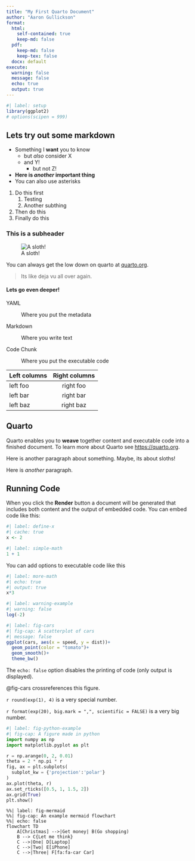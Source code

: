 ```yaml
---
title: "My First Quarto Document"
author: "Aaron Gullickson"
format: 
  html:
    self-contained: true
    keep-md: false
  pdf: 
    keep-md: false
    keep-tex: false
  docx: default
execute:
  warning: false
  message: false
  echo: true
  output: true
---
```


```r
#| label: setup
library(ggplot2)
# options(scipen = 999)
```

## Lets try out some markdown

-   Something I **want** you to know
    -   but *also* consider X
    -   and Y!
        -   but not Z!
-   **Here is *another* important thing**
-   You can also use asterisks

1.  Do this first
    1.  Testing
    2.  Another subthing
2.  Then do this
3.  Finally do this

### This is a subheader

![A sloth!](resources/images/sloth1.png)

You can always get the low down on quarto at [quarto.org](https://quarto.org).

> Its like deja vu all over again.

#### Lets go even deeper!

YAML

:   Where you put the metadata

Markdown

:   Where you write text

Code Chunk

:   Where you put the executable code

| Left columns | Right columns |
|--------------|:-------------:|
| left foo     |   right foo   |
| left bar     |   right bar   |
| left baz     |   right baz   |

## Quarto

Quarto enables you to <b>weave</b> together content and executable code into a finished document. To learn more about Quarto see <https://quarto.org>.

Here is another paragraph about something. Maybe, its about sloths! 
<!-- TODO: make this paragraph about sloths -->

Here is *another* paragraph.

## Running Code

When you click the **Render** button a document will be generated that includes both content and the output of embedded code. You can embed code like this:

```r
#| label: define-x
#| cache: true
x <- 2
```

```r
#| label: simple-math
1 + 1
```

You can add options to executable code like this

```r
#| label: more-math
#| echo: true
#| output: true
x*3
```

```r
#| label: warning-example
#| warning: false
log(-2)
```

```r
#| label: fig-cars
#| fig-cap: A scatterplot of cars
#| message: false
ggplot(cars, aes(x = speed, y = dist))+
  geom_point(color = "tomato")+
  geom_smooth()+
  theme_bw()
```

The `echo: false` option disables the printing of code (only output is displayed).

@fig-cars crossreferences this figure.

<!-- TODO: Talk about inline code -->

`r round(exp(1), 4)` is a very special number.

`r format(exp(20), big.mark = ",", scientific = FALSE)` is a very big number.

```python
#| label: fig-python-example
#| fig-cap: A figure made in python
import numpy as np
import matplotlib.pyplot as plt

r = np.arange(0, 2, 0.01)
theta = 2 * np.pi * r
fig, ax = plt.subplots(
  subplot_kw = {'projection':'polar'} 
)
ax.plot(theta, r)
ax.set_rticks([0.5, 1, 1.5, 2])
ax.grid(True)
plt.show()
```

```mermaid
%%| label: fig-mermaid
%%| fig-cap: An example mermaid flowchart
%%| echo: false
flowchart TD
    A[Christmas] -->|Get money| B(Go shopping)
    B --> C{Let me think}
    C -->|One| D[Laptop]
    C -->|Two| E[iPhone]
    C -->|Three| F[fa:fa-car Car]
```
